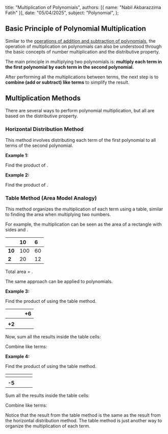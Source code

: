   title: "Multiplication of Polynomials",
  authors: [{ name: "Nabil Akbarazzima Fatih" }],
  date: "05/04/2025",
  subject: "Polynomial",
};

## Basic Principle of Polynomial Multiplication

Similar to the [operations of addition and subtraction of polynomials](/subject/high-school/11/mathematics/polynomial/addition-subtraction-polynomial), the operation of multiplication on polynomials can also be understood through the basic concepts of number multiplication and the distributive property.

The main principle in multiplying two polynomials is: **multiply each term in the first polynomial by each term in the second polynomial.**

After performing all the multiplications between terms, the next step is to **combine (add or subtract) like terms** to simplify the result.

## Multiplication Methods

There are several ways to perform polynomial multiplication, but all are based on the distributive property.

### Horizontal Distribution Method

This method involves distributing each term of the first polynomial to all terms of the second polynomial.

**Example 1:**

Find the product of <InlineMath math="(x - 5)(x^2 + 3x - 1)" />.

<div className="flex flex-col gap-4">
  <BlockMath math="(x - 5)(x^2 + 3x - 1)" />
  <BlockMath math="= x(x^2 + 3x - 1) - 5(x^2 + 3x - 1) \quad \text{(Distribute } (x-5))" />
  <BlockMath math="= (x \cdot x^2 + x \cdot 3x + x \cdot (-1)) + (-5 \cdot x^2 - 5 \cdot 3x - 5 \cdot (-1)) \quad \text{(Distribute } x \text{ and } -5)" />
  <BlockMath math="= (x^3 + 3x^2 - x) + (-5x^2 - 15x + 5) \quad \text{(Result of term multiplication)}" />
  <BlockMath math="= x^3 + 3x^2 - x - 5x^2 - 15x + 5 \quad \text{(Remove parentheses)}" />
  <BlockMath math="= x^3 + (3x^2 - 5x^2) + (-x - 15x) + 5 \quad \text{(Group like terms)}" />
  <BlockMath math="= x^3 - 2x^2 - 16x + 5 \quad \text{(Final result)}" />
</div>

**Example 2:**

Find the product of <InlineMath math="(x^2 - 2x + 7)(2x - 5)" />.

<div className="flex flex-col gap-4">
  <BlockMath math="(x^2 - 2x + 7)(2x - 5)" />
  <BlockMath math="= x^2(2x - 5) - 2x(2x - 5) + 7(2x - 5) \quad \text{(Distribute } (x^2-2x+7))" />
  <BlockMath math="= (x^2 \cdot 2x + x^2 \cdot (-5)) + (-2x \cdot 2x - 2x \cdot (-5)) + (7 \cdot 2x + 7 \cdot (-5)) \quad \text{(Distribute } x^2, -2x, \text{ and } 7)" />
  <BlockMath math="= (2x^3 - 5x^2) + (-4x^2 + 10x) + (14x - 35) \quad \text{(Result of term multiplication)}" />
  <BlockMath math="= 2x^3 - 5x^2 - 4x^2 + 10x + 14x - 35 \quad \text{(Remove parentheses)}" />
  <BlockMath math="= 2x^3 + (-5x^2 - 4x^2) + (10x + 14x) - 35 \quad \text{(Group like terms)}" />
  <BlockMath math="= 2x^3 - 9x^2 + 24x - 35 \quad \text{(Final result)}" />
</div>

### Table Method (Area Model Analogy)

This method organizes the multiplication of each term using a table, similar to finding the area when multiplying two numbers.

For example, the multiplication <InlineMath math="16 \times 12" /> can be seen as the area of a rectangle with sides <InlineMath math="10+6" /> and <InlineMath math="10+2" />.

|        | 10  | 6   |
| :----- | :-- | :-- |
| **10** | 100 | 60  |
| **2**  | 20  | 12  |

Total area = <InlineMath math="100 + 60 + 20 + 12 = 192" />.

The same approach can be applied to polynomials.

**Example 3:**

Find the product of <InlineMath math="(x + 6)(x + 2)" /> using the table method.

|                             |  <InlineMath math="x" />  | +6                        |
| :-------------------------- | :-----------------------: | :------------------------ |
| **<InlineMath math="x" />** | <InlineMath math="x^2" /> | <InlineMath math="+6x" /> |
| **+2**                      | <InlineMath math="+2x" /> | <InlineMath math="+12" /> |

Now, sum all the results inside the table cells:

<BlockMath math="x^2 + 6x + 2x + 12" />

Combine like terms:

<div className="flex flex-col gap-4">
  <BlockMath math="= x^2 + (6x + 2x) + 12" />
  <BlockMath math="= x^2 + 8x + 12" />
</div>

**Example 4:**

Find the product of <InlineMath math="(x - 5)(x^2 + 3x - 1)" /> using the table method.

|                             |  <InlineMath math="x^2" />  |  <InlineMath math="+3x" />  | <InlineMath math="-1" /> |
| :-------------------------- | :-------------------------: | :-------------------------: | :----------------------: |
| **<InlineMath math="x" />** |  <InlineMath math="x^3" />  | <InlineMath math="+3x^2" /> | <InlineMath math="-x" /> |
| **-5**                      | <InlineMath math="-5x^2" /> | <InlineMath math="-15x" />  | <InlineMath math="+5" /> |

Sum all the results inside the table cells:

<BlockMath math="x^3 + 3x^2 - x - 5x^2 - 15x + 5" />

Combine like terms:

<div className="flex flex-col gap-4">
  <BlockMath math="= x^3 + (3x^2 - 5x^2) + (-x - 15x) + 5" />
  <BlockMath math="= x^3 - 2x^2 - 16x + 5" />
</div>

Notice that the result from the table method is the same as the result from the horizontal distribution method. The table method is just another way to organize the multiplication of each term.

